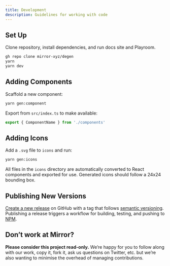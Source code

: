 ```yaml
---
title: Development
description: Guidelines for working with code
---
```


## Set Up

Clone repository, install dependencies, and run docs site and Playroom.

```bash
gh repo clone mirror-xyz/degen
yarn
yarn dev
```

## Adding Components

Scaffold a new component:

```bash
yarn gen:component
```

Export from `src/index.ts` to make available:

```ts
export { ComponentName } from './components'
```

## Adding Icons

Add a `.svg` file to `icons` and run:

```bash
yarn gen:icons
```

All files in the `icons` directory are automatically converted to React components and exported for use. Generated icons should follow a 24x24 bounding box.

## Publishing New Versions

[Create a new release](https://github.com/mirror-xyz/degen/releases/new) on GitHub with a tag that follows [semantic versioning](https://semver.org/). Publishing a release triggers a workflow for building, testing, and pushing to [NPM](https://www.npmjs.com/package/degen).

## Don’t work at Mirror?

**Please consider this project read-only.** We’re happy for you to follow along with our work, copy it, fork it, ask us questions on Twitter, etc. but we’re also wanting to minimise the overhead of managing contributions.
